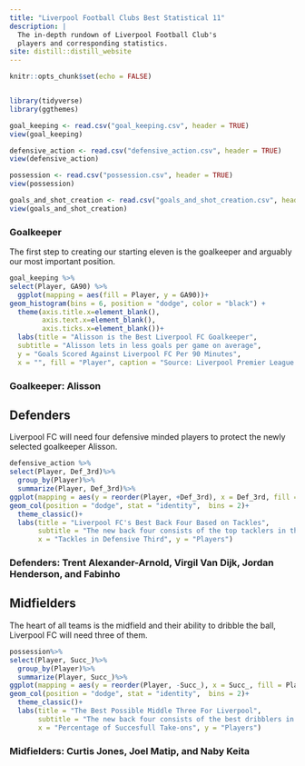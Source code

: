 ```yaml
---
title: "Liverpool Football Clubs Best Statistical 11"
description: |
  The in-depth rundown of Liverpool Football Club's
  players and corresponding statistics.
site: distill::distill_website
---
```


```r
knitr::opts_chunk$set(echo = FALSE)


library(tidyverse)
library(ggthemes)

goal_keeping <- read.csv("goal_keeping.csv", header = TRUE)
view(goal_keeping)

defensive_action <- read.csv("defensive_action.csv", header = TRUE)
view(defensive_action)

possession <- read.csv("possession.csv", header = TRUE)
view(possession)

goals_and_shot_creation <- read.csv("goals_and_shot_creation.csv", header = TRUE)
view(goals_and_shot_creation)
```

###  Goalkeeper
The first step to creating our starting eleven is the goalkeeper and arguably our most important position.  

```r

goal_keeping %>% 
select(Player, GA90) %>%
  ggplot(mapping = aes(fill = Player, y = GA90))+
geom_histogram(bins = 6, position = "dodge", color = "black") +
  theme(axis.title.x=element_blank(), 
        axis.text.x=element_blank(), 
        axis.ticks.x=element_blank())+  
  labs(title = "Alisson is the Best Liverpool FC Goalkeeper", 
  subtitle = "Alisson lets in less goals per game on average", 
  y = "Goals Scored Against Liverpool FC Per 90 Minutes", 
  x = "", fill = "Player", caption = "Source: Liverpool Premier League Champions 19/20 Complete (2020)")
```
###  Goalkeeper: Alisson

##  Defenders
Liverpool FC will need four defensive minded players to protect the newly selected goalkeeper Alisson.  

```r
defensive_action %>%
select(Player, Def_3rd)%>%
  group_by(Player)%>%
  summarize(Player, Def_3rd)%>%
ggplot(mapping = aes(y = reorder(Player, +Def_3rd), x = Def_3rd, fill = Player))+
geom_col(position = "dodge", stat = "identity",  bins = 2)+
  theme_classic()+
  labs(title = "Liverpool FC's Best Back Four Based on Tackles", 
       subtitle = "The new back four consists of the top tacklers in the defensive third", 
       x = "Tackles in Defensive Third", y = "Players")
```
###  Defenders: Trent Alexander-Arnold, Virgil Van Dijk, Jordan Henderson, and Fabinho


##  Midfielders
The heart of all teams is the midfield and their ability to dribble the ball, Liverpool FC will need three of them.

```r
possession%>%
select(Player, Succ_)%>%
  group_by(Player)%>%
  summarize(Player, Succ_)%>%
ggplot(mapping = aes(y = reorder(Player, -Succ_), x = Succ_, fill = Player))+
geom_col(position = "dodge", stat = "identity",  bins = 2)+
  theme_classic()+
  labs(title = "The Best Possible Middle Three For Liverpool", 
       subtitle = "The new back four consists of the best dribblers in the team", 
       x = "Percentage of Succesfull Take-ons", y = "Players")
```
 
###  Midfielders: Curtis Jones, Joel Matip, and Naby Keita


 



